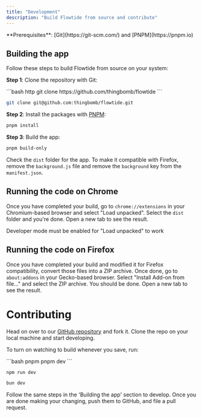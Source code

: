 ```yaml
---
title: "Development"
description: "Build Flowtide from source and contribute"
---
```


<Info>
  **Prerequisites**: [Git](https://git-scm.com/) and [PNPM](https://pnpm.io)
</Info>

## Building the app

Follow these steps to build Flowtide from source on your system:

**Step 1**: Clone the repository with Git:

<CodeGroup>
  ```bash http
  git clone https://github.com/thingbomb/flowtide
  ```

  ```bash ssh
  git clone git@github.com:thingbomb/flowtide.git
  ```
</CodeGroup>

**Step 2**: Install the packages with [PNPM](https://pnpm.io):

```bash
pnpm install
```

**Step 3**: Build the app:

```bash
pnpm build-only
```

Check the `dist` folder for the app. To make it compatible with Firefox, remove the `background.js` file and remove the `background` key from the `manifest.json`.

## Running the code on Chrome

Once you have completed your build, go to `chrome://extensions` in your Chromium-based browser and select "Load unpacked". Select the `dist` folder and you're done. Open a new tab to see the result.

<Info>
  Developer mode must be enabled for "Load unpacked" to work
</Info>

## Running the code on Firefox

Once you have completed your build and modified it for Firefox compatibility, convert those files into a ZIP archive. Once done, go to `about:addons` in your Gecko-based browser. Select "Install Add-on from file..." and select the ZIP archive. You should be done. Open a new tab to see the result.

# Contributing

Head on over to our [GitHub repository](https://github.com/thingbomb/flowtide) and fork it. Clone the repo on your local machine and start developing.

To turn on watching to build whenever you save, run:

<CodeGroup>
  ```bash pnpm
  pnpm dev
  ```

  ```bash npm
  npm run dev
  ```

  ```bash bun
  bun dev
  ```
</CodeGroup>

Follow the same steps in the 'Building the app' section to develop. Once you are done making your changing, push them to GitHub, and file a pull request.